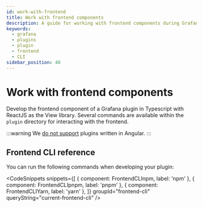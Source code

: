 ```yaml
---
id: work-with-frontend
title: Work with frontend components
description: A guide for working with frontend components during Grafana plugin development.
keywords:
  - grafana
  - plugins
  - plugin
  - frontend
  - CLI
sidebar_position: 40
---
```



# Work with frontend components

Develop the frontend component of a Grafana plugin in Typescript with ReactJS as the View library. Several commands are available within the `plugin` directory for interacting with the frontend.

:::warning
We [do not support](https://grafana.com/docs/grafana/latest/developers/angular_deprecation/) plugins written in Angular.
:::

## Frontend CLI reference

You can run the following commands when developing your plugin:

<CodeSnippets
  snippets={[
    { component: FrontendCLInpm, label: 'npm' },
    { component: FrontendCLIpnpm, label: 'pnpm' },
    { component: FrontendCLIYarn, label: 'yarn' },
  ]}
  groupId="frontend-cli"
  queryString="current-frontend-cli"
/>
